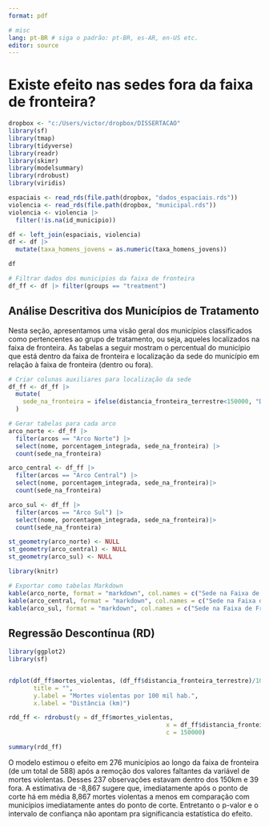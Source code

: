 ```yaml
---
format: pdf

# misc
lang: pt-BR # siga o padrão: pt-BR, es-AR, en-US etc.
editor: source
---
```


# Existe efeito nas sedes fora da faixa de fronteira?

```r
dropbox <- "c:/Users/victor/dropbox/DISSERTACAO"
library(sf)
library(tmap)
library(tidyverse)
library(readr)
library(skimr)
library(modelsummary)
library(rdrobust)
library(viridis)
```


```r
espaciais <- read_rds(file.path(dropbox, "dados_espaciais.rds"))
violencia <- read_rds(file.path(dropbox, "municipal.rds"))
violencia <- violencia |> 
  filter(!is.na(id_municipio))

df <- left_join(espaciais, violencia)
df <- df |> 
  mutate(taxa_homens_jovens = as.numeric(taxa_homens_jovens))

df

# Filtrar dados dos municipios da faixa de fronteira
df_ff <- df |> filter(groups == "treatment")
```

## Análise Descritiva dos Municípios de Tratamento

Nesta seção, apresentamos uma visão geral dos municípios classificados como pertencentes ao grupo de tratamento, ou seja, aqueles localizados na faixa de fronteira. As tabelas a seguir mostram o percentual do município que está dentro da faixa de fronteira e localização da sede do município em relação à faixa de fronteira (dentro ou fora).

```r
# Criar colunas auxiliares para localização da sede
df_ff <- df_ff |> 
  mutate(
    sede_na_fronteira = ifelse(distancia_fronteira_terrestre<150000, "Dentro", "Fora")
  )

# Gerar tabelas para cada arco
arco_norte <- df_ff |> 
  filter(arcos == "Arco Norte") |> 
  select(nome, porcentagem_integrada, sede_na_fronteira) |> 
  count(sede_na_fronteira)

arco_central <- df_ff |> 
  filter(arcos == "Arco Central") |> 
  select(nome, porcentagem_integrada, sede_na_fronteira)|> 
  count(sede_na_fronteira)

arco_sul <- df_ff |> 
  filter(arcos == "Arco Sul") |> 
  select(nome, porcentagem_integrada, sede_na_fronteira)|> 
  count(sede_na_fronteira)

st_geometry(arco_norte) <- NULL
st_geometry(arco_central) <- NULL
st_geometry(arco_sul) <- NULL

```

```r
library(knitr)

# Exportar como tabelas Markdown
kable(arco_norte, format = "markdown", col.names = c("Sede na Faixa de Fronteira", "Quantidade"), caption = "Arco Norte") 
kable(arco_central, format = "markdown", col.names = c("Sede na Faixa de Fronteira", "Quantidade"), caption = "Arco Central") 
kable(arco_sul, format = "markdown", col.names = c("Sede na Faixa de Fronteira", "Quantidade"), caption = "Arco Sul") 

```

## Regressão Descontínua (RD)

```r
library(ggplot2)
library(sf)


rdplot(df_ff$mortes_violentas, (df_ff$distancia_fronteira_terrestre)/1000, c = 150, nbins = 50,
       title = "", 
       y.label = "Mortes violentas por 100 mil hab.", 
       x.label = "Distância (km)")
```

```r
rdd_ff <- rdrobust(y = df_ff$mortes_violentas, 
                                            x = df_ff$distancia_fronteira_terrestre,
                                            c = 150000)

summary(rdd_ff)
```

O modelo estimou o efeito em 276 municípios ao longo da faixa de fronteira (de um total de 588) após a remoção dos valores faltantes da variável de mortes violentas. Desses 237 observações estavam dentro dos 150km e 39 fora. A estimativa de -8,867 sugere que, imediatamente após o ponto de corte há em média 8,867 mortes violentas a menos em comparação com municípios imediatamente antes do ponto de corte. Entretanto o p-valor e o intervalo de confiança não apontam pra significancia estatística do efeito.